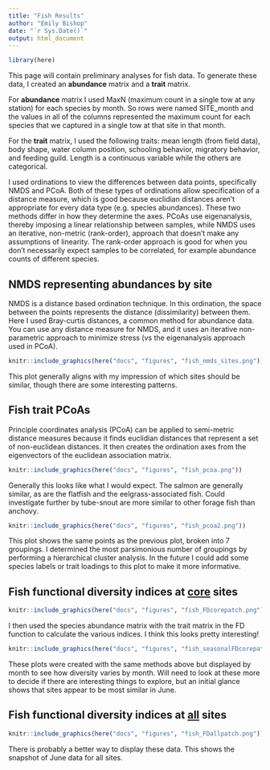 ```yaml
---
title: "Fish Results"
author: "Emily Bishop"
date: "`r Sys.Date()`"
output: html_document
---
```


```r
library(here)
```

This page will contain preliminary analyses for fish data. To generate these data, I created an **abundance** matrix and a **trait** matrix.

For **abundance** matrix I used MaxN (maximum count in a single tow at any station) for each species by month. So rows were named SITE_month and the values in all of the columns represented the maximum count for each species that we captured in a single tow at that site in that month.

For the **trait** matrix, I used the following traits: mean length (from field data), body shape, water column position, schooling behavior, migratory behavior, and feeding guild. Length is a continuous variable while the others are categorical. 

I used ordinations to view the differences between data points, specifically NMDS and PCoA. Both of these types of ordinations allow specification of a distance measure, which is good because euclidian distances aren't appropriate for every data type (e.g. species abundances). These two methods differ in how they determine the axes. PCoAs use eigenanalysis, thereby imposing a linear relationship between samples, while NMDS uses an iterative, non-metric (rank-order), approach that doesn't make any assumptions of linearity. The rank-order approach is good for when you don't necessarily expect samples to be correlated, for example abundance counts of different species.

## NMDS representing abundances by site
NMDS is a distance based ordination technique. In this ordination, the space between the points represents the distance (dissimilarity) between them. Here I used Bray-curtis distances, a common method for abundance data. You can use any distance measure for NMDS, and it uses an iterative non-parametric approach to minimize stress (vs the eigenanalysis approach used in PCoA).

```r
knitr::include_graphics(here("docs", "figures", "fish_nmds_sites.png"))
```
This plot generally aligns with my impression of which sites should be similar, though there are some interesting patterns.  


## Fish trait PCoAs

Principle coordinates analysis (PCoA) can be applied to semi-metric distance measures because it finds euclidian distances that represent a set of non-euclidean distances. It then creates the ordination axes from the eigenvectors of the euclidean association matrix. 

```r
knitr::include_graphics(here("docs", "figures", "fish_pcoa.png"))
```


Generally this looks like what I would expect. The salmon are generally similar, as are the flatfish and the eelgrass-associated fish. Could investigate further by tube-snout are more similar to other forage fish than anchovy. 


```r
knitr::include_graphics(here("docs", "figures", "fish_pcoa2.png"))
```

This plot shows the same points as the previous plot, broken into 7 groupings. I determined the most parsimonious number of groupings by performing a hierarchical cluster analysis. In the future I could add some species labels or trait loadings to this plot to make it more informative.


## Fish functional diversity indices at <ins>**core**</ins> sites

```r
knitr::include_graphics(here("docs", "figures", "fish_FDcorepatch.png"))
```
I then used the species abundance matrix with the trait matrix in the FD function to calculate the various indices. I think this looks pretty interesting!

```r
knitr::include_graphics(here("docs", "figures", "fish_seasonalFDcorepatch.png"))
```
These plots were created with the same methods above but displayed by month to see how diversity varies by month. Will need to look at these more to decide if there are interesting things to explore, but an initial glance shows that sites appear to be most similar in June. 


## Fish functional diversity indices at <ins>**all**</ins> sites
```r
knitr::include_graphics(here("docs", "figures", "fish_FDallpatch.png"))
```
There is probably a better way to display these data. This shows the snapshot of June data for all sites. 